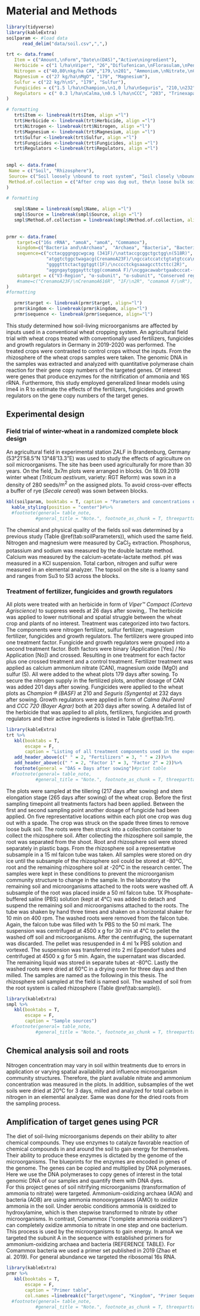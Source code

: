 # Material and Methods {-}
\chaptermark{Material and Methods}

```r
library(tidyverse)
library(kableExtra)
soilparam <- #load data
      read_delim("data/soil.csv",",",)

trt <- data.frame(
   Item = c("Amount,\nForm","Date\n(DAS)","Active\ningredient"),
   Herbicide = c("1 l/ha\nViper", "26","Diflufenican,\nFlorasulam,\nPenoxsulam"),
   Nitrogen = c("40,80\nkg/ha CAN","179,\n201", "Ammonium,\nNitrate,\nCalcium"),
   Magnesium = c("27 kg/ha\nMgO", "179", "Magnesium"),
   Sulfur = c("22 kg/h\nS", "179", "Sulfur"),
   Fungicides = c("1.5 l/ha\nChampion,\n1,0 l/ha\nSeguris", "210,\n232", "Epoxiconazol,\nBoscalid,\nIsopyrazam"),
   Regulators = c(" 0.3 l/ha\nCalma,\n0.5 l/ha\nCCC", "203", "Trinexapac\n-ethyl,\nChlormequat-\nchlorid")
)

# formatting 
   trt$Item <- linebreak(trt$Item, align ="l")
   trt$Herbicide <- linebreak(trt$Herbicide, align ="l")
   trt$Nitrogen <- linebreak(trt$Nitrogen, align ="l")
   trt$Magnesium <- linebreak(trt$Magnesium, align ="l")
   trt$Sulfur <-linebreak(trt$Sulfur, align ="l")
   trt$Fungicides <-linebreak(trt$Fungicides, align ="l")
   trt$Regulators <-linebreak(trt$Regulators, align ="l")
   
   
smpl <- data.frame(
 Name = c("Soil", "Rhizosphere"),
 Source= c("Soil loosely \nbound to root system", "Soil closely \nbound to roots"),
 Method.of.collection = c("After crop was dug out, the\n loose bulk soil was removed, and the\n remaining soil shaken off.", "After “Soil” sample were collected,\n the soil bonded to the root was washed off\nand pelleted.")
)

# formatting

   smpl$Name = linebreak(smpl$Name, align ="l")
   smpl$Source = linebreak(smpl$Source, align ="l")
   smpl$Method.of.collection = linebreak(smpl$Method.of.collection, align ="l")
   
   
prmr <- data.frame(
    target=c("16s rRNA", "amoA", "amoA", "Commamox"),
    kingdom=c("Bacteria and\nArchaea",  "Archaea", "Bacteria", "Bacteria"),
    sequence=c("cctacgggnggcwgcag (341F)/\nattaccgcggctgctgg\n(518R)",
               "atggtctggctwagacg(CrenamoA23F)/\ngccatccatctgtatgtcca\n(CrenamoA616R)",
               "ggggtttctactggtggt(1F)/\ncccctckgsaaagccttcttc(2R)", 
               "aggngaytgggayttctgg(comamoA F)/\ncggacawabrtgaabcccat-(comamoA R)"),
    subtarget = c("V3-Region", "α-subunit", "α-subunit", "Conserved region")
    #name=c("CrenamoA23F/\nCrenamoA616R", "1F/\n2R", "comamoA F/\nR"),
)
#formatting

   prmr$target <- linebreak(prmr$target, align="l")
   prmr$kingdom <- linebreak(prmr$kingdom, align="l")
   prmr$sequence <- linebreak(prmr$sequence, align="l")
```


<!-- Required to number equations in HTML files -->
<script type="text/x-mathjax-config">
MathJax.Hub.Config({
  TeX: { equationNumbers: { autoNumber: "AMS" } }
});
</script>

This study determined how soil-living microorganisms are affected by inputs used in a conventional wheat cropping system. An agricultural field trial with wheat crops treated with conventionally used fertilizers, fungicides and growth regulators in Germany in 2019-2020 was performed. The treated crops were contrasted to control crops without the inputs. From the rhizosphere of the wheat crops samples were taken.   The genomic DNA in the samples was extracted and analyzed with quantitative polymerase chain reaction for their gene copy numbers of the targeted genes. Of interest were genes that produce enzymes for the nitrification of ammonia and 16S rRNA. Furthermore, this study employed generalized linear models using lme4 in R to estimate the effects of the fertilizers, fungicides and growth regulators on the gene copy numbers of the target genes. 

## Experimental design

### Field trial of winter-wheat in a randomized complete block design



An agricultural field in experimental station ZALF in Brandenburg, Germany (53°21'58.5"N 13°48'13.3"E) was used to study the effects of agriculture on soil microorganisms. The site has been used agriculturally for more than 30 years.  On the field, 3x7m plots were arranged in blocks. On 18.09.2019 winter wheat (*Triticum aestivum*, variety: RGT Reform) was sown in a density of 280 seeds/$\mathrm{m^2}$ on the assigned plots.  To avoid cross-over effects a buffer of rye (*Secale cereal*) was sown between blocks.
```r

kbl(soilparam, booktabs = T, caption = "Parameters and concentrations of chemical compounds in the experimental sites soil. Measured by a previous study using the same site.")%>% #print table 
  kable_styling(position = "center")#%>%
  #footnote(general= table_note, 
           #general_title = "Note.", footnote_as_chunk = T, threeparttable = T) #enforces linebreak for footnote
```
The chemical and physical quality of the fields soil was determined by a previous study (Table \@ref(tab:soilParameters)), which used the same field. Nitrogen and magnesium were measured by $\mathrm{CaCl_2}$ extraction. Phosphorus, potassium and sodium was measured by the double lactate method. Calcium was measured by the calcium-acetate-lactate method. pH was measured in a KCl suspension. Total carbon, nitrogen and sulfur were measured in an elemental analyzer.  The topsoil on the site is a loamy sand and ranges from Su3 to Sl3 across the blocks.

### Treatment of fertilizer, fungicides and growth regulators 
All plots were treated with an herbicide in form of *Viper™ Compact (Corteva Agriscience)* to suppress weeds at 26 days after sowing,. The herbicide was applied to lower nutritional and spatial struggle between the wheat crop and plants of no interest. 
Treatment was categorized into two factors. The components were nitrogen fertilizer, sulfur fertilizer, magnesium fertilizer, fungicides and growth regulators. The fertilizers were grouped into one treatment factor. Fungicide and growth regulators were grouped into a second treatment factor. Both factors were binary (Application [Yes] / No Application [No]) and crossed. Resulting in one treatment for each factor plus one crossed treatment and a control treatment. Fertilizer treatment was applied as calcium ammonium nitrate (CAN), magnesium oxide (MgO) and sulfur (S). All were added to the wheat plots 179 days after sowing. To secure the nitrogen supply in the fertilized plots, another dosage of CAN was added 201 days after sowing. Fungicides were applied to the wheat plots as *Champion ® (BASF)* at 210 and *Seguris \copyright (Syngenta)* at 232 days after sowing. Growth regulators were applied in form of *Calma (NuFarm)* and *CCC 720 (Bayer Agrar)* both at 203 days after sowing. A detailed list of the herbicide that was applied to all plots, fertilizers, fungicides and growth regulators and their active ingredients is listed in Table \@ref(tab:Trt). 

```r
library(kableExtra)
trt %>%
   kbl(booktabs = T,
       escape = F, 
       caption = "Listing of all treatment components used in the experiments. Days of application and their active ingredients included. Only herbicide applied to all plots. Fertilizers were grouped into one treatment factor. Fungicides and growth regulator into the other.")%>%
   add_header_above(c(" " = 2, "Fertilizers" = 3, " " = 2))%>%
   add_header_above(c(" " = 2, "Factor 1" = 3, "Factor 2" = 2))%>%
   footnote(general = "DAS = Days after sowing")#print table 
  #footnote(general= table_note, 
           #general_title = "Note.", footnote_as_chunk = T, threeparttable = T) #enforces linebreak for footnote
```

The plots were sampled at the tillering (217 days after sowing) and stem elongation stage (265 days after sowing) of the wheat crop. Before the first sampling timepoint all treatments factors had been applied. Between the first and second sampling point another dosage of fungicide had been applied.
On five representative locations within each plot one crop was dug out with a spade. The crop was struck on the spade three times to remove loose bulk soil. The roots were then struck into a collection container to collect the rhizosphere soil. After collecting the rhizosphere soil sample, the root was separated from the shoot. Root and rhizosphere soil were stored separately in plastic bags. From the rhizosphere soil a representative subsample in a 15 ml falcon tube was taken.  All samples were stored on dry ice until the subsample of the rhizosphere soil could be stored at -80°C, root and the remaining rhizosphere soil at -20°C in the research center. The samples were kept in these conditions to prevent the microorganism community structure to change in the sample. 
In the laboratory the remaining soil and microorganisms attached to the roots were washed off. A subsample of the root was placed inside a 50 ml falcon tube. 1X Phosphate-buffered saline (PBS) solution (kept at 4°C) was added to detach and suspend the remaining soil and microorganisms attached to the roots. The tube was shaken by hand three times and shaken on a horizontal shaker for 10 min on 400 rpm. The washed roots were removed from the falcon tube. Again, the falcon tube was filled with 1x PBS to the 50 ml mark. The suspension was centrifuged at 4500 x g for 30 min at 4°C to pellet the washed off soil and microorganisms. After the centrifuging, the supernatant was discarded. The pellet was resuspended in 4 ml 1x PBS solution and vortexed. The suspension was transferred into 2 ml Eppendorf tubes and centrifuged at 4500 x g for 5 min. Again, the supernatant was discarded. The remaining liquid was stored in separate tubes at -80°C. Lastly the washed roots were dried at 60°C in a drying oven for three days and then milled.
The samples are named as the following in this thesis. The rhizosphere soil sampled at the field is named soil. The washed of soil from the root system is called rhizosphere (Table \@ref(tab:sample)). 

```r
library(kableExtra)
smpl %>%
   kbl(booktabs = T,
       escape = F, 
       caption = "Sample sources")
  #footnote(general= table_note, 
           #general_title = "Note.", footnote_as_chunk = T, threeparttable = T) #enforces linebreak for footnote
```


## Chemical analysis soil and roots
Nitrogen concentration may vary in soil within treatments due to errors in application or varying spatial availability and influence microorganism community structures. Therefore, the plant available nitrate and ammonium concentration was measured in the plots. In addition, subsamples of the wet soils were dried at 20°C for 3 days, milled and analyzed for total carbon in nitrogen in an elemental analyzer. Same was done for the dried roots from the sampling process. 

## Amplification of target genes using PCR

The diet of soil-living microorganisms depends on their ability to alter chemical compounds. They use enzymes to catalyze favorable reaction of chemical compounds in and around the soil to gain energy for themselves. Their ability to produce these enzymes is dictated by the genome of the microorganisms. The blueprints for the enzymes are encoded in genes of the genome. The genes can be copied and multiplied by DNA polymerases. Here we use the DNA polymerases to copy genes of interest in the total genomic DNA of our samples and quantify them with DNA dyes.  
For this project genes of soil nitrifying microorganisms (transformation of ammonia to nitrate) were targeted. Ammonium-oxidizing archaea (AOA) and bacteria (AOB) are using ammonia monooxygenases (AMO) to oxidize ammonia in the soil. Under aerobic conditions ammonia is oxidized to hydroxylamine, which is then stepwise transformed to nitrate by other microorganisms. In contrast, Comammox (“complete ammonia oxidizers”) can completely oxidize ammonia to nitrate in one step and one bacterium. This process is used by the microorganisms to gain energy.
In amoA we targeted the subunit A in the sequence with established primers for ammonium-oxidizing archaea and bacteria (REFERENCE TABLE). For Comammox bacteria we used a primer 
set published in 2019 (Zhao et al. 2019). For general abundance we targeted the ribosomal 16s RNA.

```r
library(kableExtra)
prmr %>%
   kbl(booktabs = T,
       escape = F, 
       caption = "Primer table", 
       col.names =linebreak(c("Target\ngene", "Kingdom", "Primer Sequence F (5-3')/\n Primer Sequence R (5-3')", "Subtarget"), align = "l"))
  #footnote(general= table_note, 
           #general_title = "Note.", footnote_as_chunk = T, threeparttable = T) #enforces linebreak for footnote
```